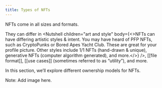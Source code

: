 ```yaml
---
title: Types of NFTs
---
```


NFTs come in all sizes and formats.

They can differ in <Nutshell children="art and style" body={<>NFTs can have differing artistic styles & intent.      You may have heard of PFP NFTs, such as CryptoPunks or Bored Apes Yacht Club. These are great for your profile picture.      Other styles include 1/1 NFTs (hand-drawn & unique), generative NFTs (computer algorithm generated), and more.</>} />, \[\[file format]], \[\[use cases]] (sometimes referred to as “utility”), and more.

In this section, we’ll explore different ownership models for NFTs.

Note: Add image here.
